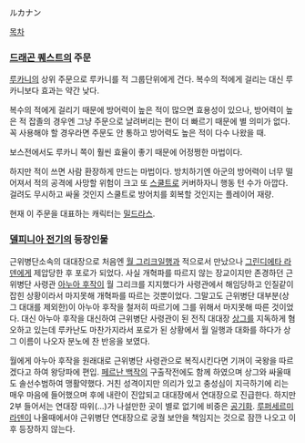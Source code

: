 ルカナン

[[목차]]
=== [[드래곤 퀘스트]]의 주문 ===
[[루카니]]의 상위 주문으로 루카니를 적 그룹단위에게 건다. 복수의 적에게 걸리는 대신 루카니보다 효과는 약간 낮다.

복수의 적에게 걸리기 때문에 방어력이 높은 적이 많으면 효용성이 있으나, 방어력이 높은 적 잡졸의 경우엔 그냥 주문으로 날려버리는 편이 더 빠르기 때문에 별 의미가 없다. 꼭 사용해야 할 경우라면 주문도 안 통하고 방어력도 높은 적이 다수 나왔을 때.

보스전에서도 루카니 쪽이 훨씬 효율이 좋기 때문에 어정쩡한 마법이다.

하지만 적이 쓰면 사람 환장하게 만드는 마법이다. 방치하기엔 아군의 방어력이 너무 떨어져서 적의 공격에 사망할 위험이 크고 또 [[스쿨트]]로 커버하자니 행동 턴 수가 아깝다. 걸려도 무시하고 싸울 것인지 스쿨트로 방어치를 회복할 것인지는 플레이어 재량.

현재 이 주문을 대표하는 캐릭터는 [[밀드라스]].

=== [[델피니아 전기]]의 등장인물 ===
근위병단소속의 대대장으로 처음엔 [[월 그리크]]일행과 적으로서 만났으나 [[그린디에타 라덴]]에게 제압당한 후 포로가 되었다. 사실 개혁파를 따르지 않는 장교이지만 존경하던 근위병단 사령관 [[아누아 후작]]이 월 그리크를 지지했다가 사령관에서 해임당하고 인질같이 잡힌 상황이라서 마지못해 개혁파를 따르는 것뿐이었다. 그말고도 근위병단 대부분(상그 대대를 제외한)이 아누아 후작을 철저히 따르기에 그를 위해서 마지못해 따른 것이었다. 대신 아누아 후작을 대신하여 근위병단 사령관이 된 전직 대대장 [[상그]]를 지독하게 혐오하고 있는데 루카난도 마찬가지라서 포로가 된 상황에서 월 일행과 대화를 하다가 상그 이름이 나오자 분노에 찬 반응을 보였다.


월에게 아누아 후작을 원래대로 근위병단 사령관으로 복직시킨다면 기꺼이 국왕을 따르겠다고 하여 왕당파에 편입. [[페르난 백작]]의 구출작전에도 함께 하였으며 상그와 싸울때도 솔선수범하여 맹활약했다. 거친 성격이지만 의리가 있고 충성심이 지극하기에 리는 매우 마음에 들어했으며  후에 내란이 진압되고 대대장에서 연대장으로 진급한다.
하지만 2부 들어서는 연대장 따위(...)가 나설만한 곳이 별로 없기에 비중은 [[공기]]화. [[루퍼세르미 라덴]]이 나올때에서야 근위병단 연대장으로 궁궐 보안을 책임지는 것으로 잠깐 나오고 이후 등장하지 않는다.
